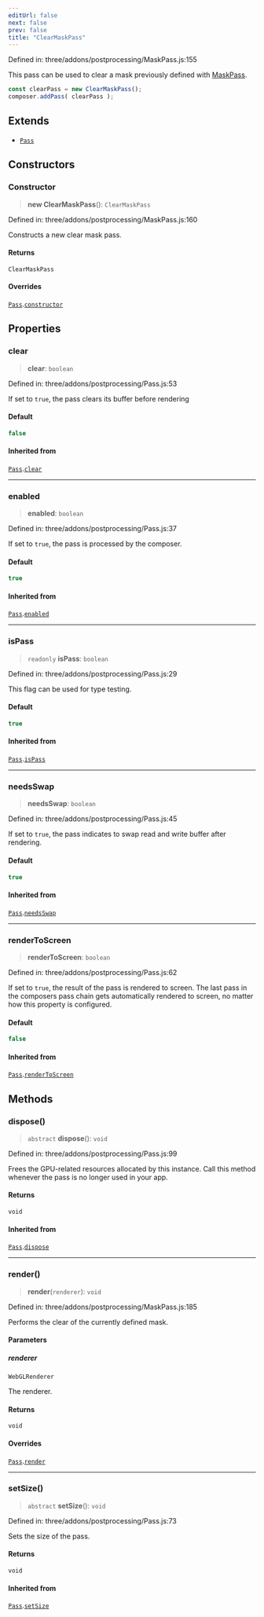 ```yaml
---
editUrl: false
next: false
prev: false
title: "ClearMaskPass"
---
```


Defined in: three/addons/postprocessing/MaskPass.js:155

This pass can be used to clear a mask previously defined with [MaskPass](MaskPass.html).

```js
const clearPass = new ClearMaskPass();
composer.addPass( clearPass );
```

## Extends

- [`Pass`](Pass.html)

## Constructors

### Constructor

> **new ClearMaskPass**(): `ClearMaskPass`

Defined in: three/addons/postprocessing/MaskPass.js:160

Constructs a new clear mask pass.

#### Returns

`ClearMaskPass`

#### Overrides

[`Pass`](Pass.html).[`constructor`](Pass.html#constructor)

## Properties

### clear

> **clear**: `boolean`

Defined in: three/addons/postprocessing/Pass.js:53

If set to `true`, the pass clears its buffer before rendering

#### Default

```ts
false
```

#### Inherited from

[`Pass`](Pass.html).[`clear`](Pass.html#clear)

***

### enabled

> **enabled**: `boolean`

Defined in: three/addons/postprocessing/Pass.js:37

If set to `true`, the pass is processed by the composer.

#### Default

```ts
true
```

#### Inherited from

[`Pass`](Pass.html).[`enabled`](Pass.html#enabled)

***

### isPass

> `readonly` **isPass**: `boolean`

Defined in: three/addons/postprocessing/Pass.js:29

This flag can be used for type testing.

#### Default

```ts
true
```

#### Inherited from

[`Pass`](Pass.html).[`isPass`](Pass.html#ispass)

***

### needsSwap

> **needsSwap**: `boolean`

Defined in: three/addons/postprocessing/Pass.js:45

If set to `true`, the pass indicates to swap read and write buffer after rendering.

#### Default

```ts
true
```

#### Inherited from

[`Pass`](Pass.html).[`needsSwap`](Pass.html#needsswap)

***

### renderToScreen

> **renderToScreen**: `boolean`

Defined in: three/addons/postprocessing/Pass.js:62

If set to `true`, the result of the pass is rendered to screen. The last pass in the composers
pass chain gets automatically rendered to screen, no matter how this property is configured.

#### Default

```ts
false
```

#### Inherited from

[`Pass`](Pass.html).[`renderToScreen`](Pass.html#rendertoscreen)

## Methods

### dispose()

> `abstract` **dispose**(): `void`

Defined in: three/addons/postprocessing/Pass.js:99

Frees the GPU-related resources allocated by this instance. Call this
method whenever the pass is no longer used in your app.

#### Returns

`void`

#### Inherited from

[`Pass`](Pass.html).[`dispose`](Pass.html#dispose)

***

### render()

> **render**(`renderer`): `void`

Defined in: three/addons/postprocessing/MaskPass.js:185

Performs the clear of the currently defined mask.

#### Parameters

##### renderer

`WebGLRenderer`

The renderer.

#### Returns

`void`

#### Overrides

[`Pass`](Pass.html).[`render`](Pass.html#render)

***

### setSize()

> `abstract` **setSize**(): `void`

Defined in: three/addons/postprocessing/Pass.js:73

Sets the size of the pass.

#### Returns

`void`

#### Inherited from

[`Pass`](Pass.html).[`setSize`](Pass.html#setsize)
